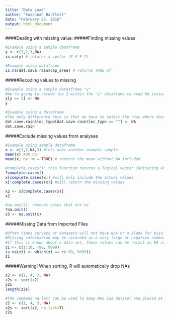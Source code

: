 ```yaml
---
title: "Data Load"
author: "Susannah Bartlett"
date: "February 25, 2016"
output: html_document
---
```


####Dealing with missing value:
#####Finding missing values
```r
#Example using a sample dataframe 
y <- c(1,2,3,NA)
is.na(y) # returns a vector (F F F T)

#Example using dataframe
is.na(dat.save.rain$cap_area) # returns TRUE of
```

#####Recoding values to missing
```r
#Example using a sample datatframe "y"
#We're going to recode the 2 within the "y" dataframe to read NA instead
y[y == 2] <- NA
y

#Example using a dataframe
#The only difference here is that we have to select the rows where there is a recorde we want to recode. In this example i am replacing all of the blank/empty cells with NA
dat.save.rain$loc_type[dat.save.rain$loc_type == ""] <- NA
dat.save.rain
```


#####Exclude missing values from analyses
```r
#Example using sample dataframe
x <- c(1,2,NA,3) #lets make another example sample
mean(x) #oh no!
mean(x, na.rm = TRUE) # returns the mean without NA included

#complete.cases(): this function returns a logical vector indicating which cases are complete, i.e., have no missing values.
?complete.cases()
x[complete.cases(x)] #will only include the actual values
x[!complete.cases(x)] #will return the missing values

x2 <- x[complete.cases(x)]
x2

#na.omit(): removes cases that are na
?na.omit()
x3 <- na.omit(x)
```
#####Missing Data from Imported Files

```r
#Often times surveys or datasets will not have N/A or a blank for missing values.
#Missing information may be recorded as a very large or negative number. 
#If this is known about a data set, these values can be recast as NA so that NA functions, such as na.rm=T, can be performed on the data. 
z1 <- c(1:10, -99, 9999)
is.na(z1) <- which(z1 == c(-99, 9999))
z1
```

#####Warning! When sorting, R will automatically drop NAs
```r
z2 <- c(1, 4, 3, NA)
z2s <- sort(z2)
z2s
length(z2s)

#the command na.last can be used to keep NAs ina dataset and placed at the end of the sort.
z2 <- c(1, 4, 3, NA)
z2s <- sort(z2, na.last=T)
z2s
```

